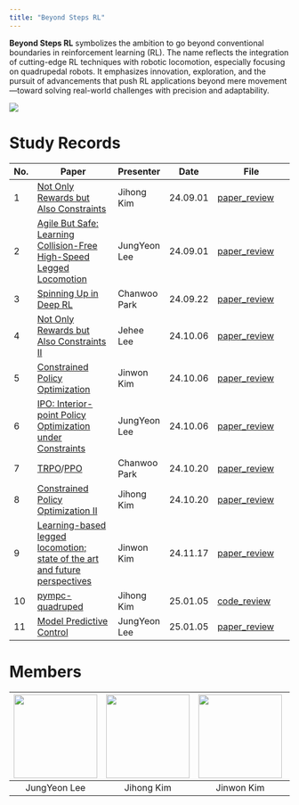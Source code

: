 ```yaml
---
title: "Beyond Steps RL"
---
```



**Beyond Steps RL** symbolizes the ambition to go beyond conventional boundaries in reinforcement learning (RL). The name reflects the integration of cutting-edge RL techniques with robotic locomotion, especially focusing on quadrupedal robots. It emphasizes innovation, exploration, and the pursuit of advancements that push RL applications beyond mere movement—toward solving real-world challenges with precision and adaptability.


![](./asset/BSRL_banner.png)

# Study Records

| No. | Paper                                                                                                    | Presenter    | Date     | File                                                                                    |
|:----|----------------------------------------------------------------------------------------------------------|--------------|----------|-----------------------------------------------------------------------------------------|
| 1   | [Not Only Rewards but Also Constraints](https://arxiv.org/abs/2308.12517)                                | Jihong Kim   | 24.09.01 | [paper_review](./reviews/%5B0901%5DNot%20Only%20Rewards%20but%20Also%20Constraints.pdf) |
| 2   | [Agile But Safe: Learning Collision-Free High-Speed Legged Locomotion](https://arxiv.org/abs/2401.17583) | JungYeon Lee | 24.09.01 | [paper_review](./reviews/%5B0901%5DAgile%20But%20Safe.pdf)                              |
| 3   | [Spinning Up in Deep RL](https://github.com/openai/spinningup)                                             | Chanwoo Park | 24.09.22 | [paper_review](./reviews/%5B0922%5DSpinning%20Up%20in%20Deep%20RL.pdf)                  |
| 4   | [Not Only Rewards but Also Constraints II ](https://arxiv.org/abs/2308.12517)                                  | Jehee Lee   | 24.10.06 | [paper_review](./reviews/%5B1004%5DNot%20only%20Reward%20but%20Also%20Constraint_2.pdf)                                                             |
| 5   | [Constrained Policy Optimization](https://arxiv.org/abs/1705.10528)                                        | Jinwon Kim   | 24.10.06 | [paper_review](./reviews/%5B1004%5DConstrained%20Policy%20Optimization.pdf)                       |
| 6   | [IPO: Interior-point Policy Optimization under Constraints](https://arxiv.org/abs/1910.09615)              | JungYeon Lee | 24.10.06 | [paper_review](./reviews/%5B1004%5DIPO.pdf)                                                   |
| 7   | [TRPO](https://arxiv.org/abs/1502.05477)/[PPO](https://arxiv.org/abs/1707.06347)                           | Chanwoo Park | 24.10.20 | [paper_review](./reviews/%5B1020%5DTRPO_PPO.pptx)                  |
| 8   | [Constrained Policy Optimization II](https://arxiv.org/abs/1705.10528)                        | Jihong Kim  | 24.10.20 | [paper_review]()                  |
| 9   | [Learning-based legged locomotion; state of the art and future perspectives](https://arxiv.org/abs/2406.01152)   | Jinwon Kim  | 24.11.17 | [paper_review](./reviews/%5B1117%5DLearning-based%20legged%20locomotion.pdf)            |
| 10   | [pympc-quadruped](https://github.com/yinghansun/pympc-quadruped)   | Jihong Kim  | 25.01.05 | [code_review](./reviews/0105.pptx) |
| 11   | [Model Predictive Control](https://arxiv.org/abs/1509.03580)   | JungYeon Lee  | 25.01.05 | [paper_review](./reviews/%5B0105%5DMPC.pdf)            |


# Members

|[<img src="https://github.com/curieuxjy.png" width="150px"/>](https://github.com/curieuxjy)|[<img src="https://github.com/evronix
.png" width="150px"/>](https://github.com/evronix)|[<img src="https://github.com/mqjinwon.png" width="150px"/>](https://github.com/mqjinwon)|[<img src="https://github.com/remmarp.png" width="150px"/>](https://github.com/remmarp)|
|:---:|:---:|:---:|:---:|
| JungYeon Lee | Jihong Kim | Jinwon Kim | Chanwoo Park | 